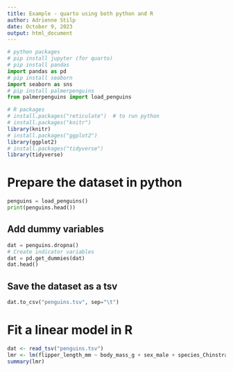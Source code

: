 ```yaml
---
title: Example - quarto using both python and R
author: Adrienne Stilp
date: October 9, 2023
output: html_document
---
```


```python
# python packages
# pip install jupyter (for quarto)
# pip install pandas
import pandas as pd
# pip install seaborn
import seaborn as sns
# pip install palmerpenguins
from palmerpenguins import load_penguins
```

```r
# R packages
# install.packages("reticulate")  # to run python
# install.packages("knitr")
library(knitr)
# install.packages("ggplot2")
library(ggplot2)
# install.packages("tidyverse")
library(tidyverse)
```

# Prepare the dataset in python

```python
penguins = load_penguins()
print(penguins.head())
```

## Add dummy variables

```python
dat = penguins.dropna()
# Create indicator variables
dat = pd.get_dummies(dat)
dat.head()
```

## Save the dataset as a tsv

```python
dat.to_csv("penguins.tsv", sep="\t")
```

# Fit a linear model in R

```r
dat <- read_tsv("penguins.tsv")
lmr <- lm(flipper_length_mm ~ body_mass_g + sex_male + species_Chinstrap + species_Gentoo, data=dat)
summary(lmr)
```
